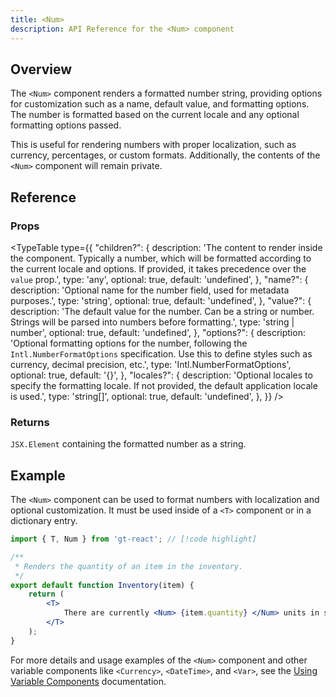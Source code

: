 ```yaml
---
title: <Num>
description: API Reference for the <Num> component
---
```

## Overview

The `<Num>` component renders a formatted number string, providing options for customization such as a name, default value, and formatting options.
The number is formatted based on the current locale and any optional formatting options passed.

This is useful for rendering numbers with proper localization, such as currency, percentages, or custom formats.
Additionally, the contents of the `<Num>` component will remain private.

## Reference

### Props

<TypeTable
  type={{
    "children?": {
        description:
            'The content to render inside the component. Typically a number, which will be formatted according to the current locale and options. If provided, it takes precedence over the `value` prop.',
        type: 'any',
        optional: true,
        default: 'undefined',
    },
    "name?": {
        description:
            'Optional name for the number field, used for metadata purposes.',
        type: 'string',
        optional: true,
        default: 'undefined',
    },
    "value?": {
        description:
            'The default value for the number. Can be a string or number. Strings will be parsed into numbers before formatting.',
        type: 'string | number',
        optional: true,
        default: 'undefined',
    },
    "options?": {
        description:
            'Optional formatting options for the number, following the `Intl.NumberFormatOptions` specification. Use this to define styles such as currency, decimal precision, etc.',
        type: 'Intl.NumberFormatOptions',
        optional: true,
        default: '{}',
    },
    "locales?": {
        description:
            'Optional locales to specify the formatting locale. If not provided, the default application locale is used.',
        type: 'string[]',
        optional: true,
        default: 'undefined',
    },
  }}
/>

### Returns

`JSX.Element` containing the formatted number as a string.

## Example

The `<Num>` component can be used to format numbers with localization and optional customization.
It must be used inside of a `<T>` component or in a dictionary entry.

```jsx title="QuantityDisplay.jsx" copy
import { T, Num } from 'gt-react'; // [!code highlight]

/**
 * Renders the quantity of an item in the inventory.
 */
export default function Inventory(item) {
    return (
        <T>
            There are currently <Num> {item.quantity} </Num> units in stock.  // [!code highlight]
        </T>
    );
}
```

For more details and usage examples of the `<Num>` component and other variable components like `<Currency>`, `<DateTime>`, and `<Var>`,
see the [Using Variable Components](/docs/react/reference/using-variable-components) documentation.